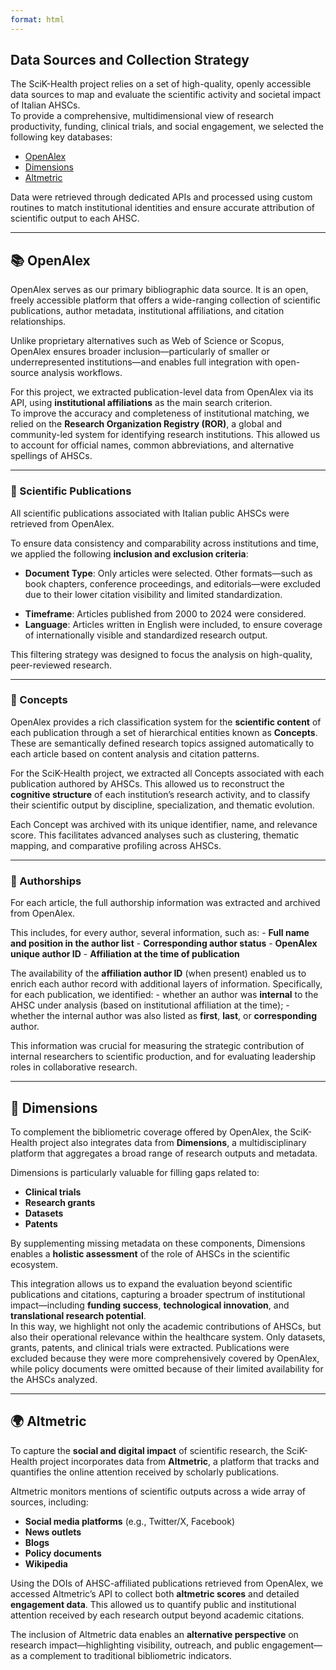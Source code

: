 ```yaml
---
format: html
---
```


## Data Sources and Collection Strategy

The SciK-Health project relies on a set of high-quality, openly accessible data sources to map and evaluate the scientific activity and societal impact of Italian AHSCs.\
To provide a comprehensive, multidimensional view of research productivity, funding, clinical trials, and social engagement, we selected the following key databases:

- [OpenAlex](https://openalex.org){target="_blank"}
- [Dimensions](https://www.dimensions.ai){target="_blank"}
- [Altmetric](https://www.altmetric.com){target="_blank"}

Data were retrieved through dedicated APIs and processed using custom routines to match institutional identities and ensure accurate attribution of scientific output to each AHSC.

------------------------------------------------------------------------

## 📚 OpenAlex

OpenAlex serves as our primary bibliographic data source. It is an open, freely accessible platform that offers a wide-ranging collection of scientific publications, author metadata, institutional affiliations, and citation relationships.

Unlike proprietary alternatives such as Web of Science or Scopus, OpenAlex ensures broader inclusion—particularly of smaller or underrepresented institutions—and enables full integration with open-source analysis workflows.

For this project, we extracted publication-level data from OpenAlex via its API, using **institutional affiliations** as the main search criterion.\
To improve the accuracy and completeness of institutional matching, we relied on the **Research Organization Registry (ROR)**, a global and community-led system for identifying research institutions. This allowed us to account for official names, common abbreviations, and alternative spellings of AHSCs.

------------------------------------------------------------------------

### 📄 Scientific Publications

All scientific publications associated with Italian public AHSCs were retrieved from OpenAlex.

To ensure data consistency and comparability across institutions and time, we applied the following **inclusion and exclusion criteria**:

-   **Document Type**: Only articles were selected. Other formats—such as book chapters, conference proceedings, and editorials—were excluded due to their lower citation visibility and limited standardization.

<!-- -->

-   **Timeframe**: Articles published from 2000 to 2024 were considered.\
-   **Language**: Articles written in English were included, to ensure coverage of internationally visible and standardized research output.

This filtering strategy was designed to focus the analysis on high-quality, peer-reviewed research.

------------------------------------------------------------------------

### 🧠 Concepts

OpenAlex provides a rich classification system for the **scientific content** of each publication through a set of hierarchical entities known as **Concepts**. These are semantically defined research topics assigned automatically to each article based on content analysis and citation patterns.

For the SciK-Health project, we extracted all Concepts associated with each publication authored by AHSCs. This allowed us to reconstruct the **cognitive structure** of each institution's research activity, and to classify their scientific output by discipline, specialization, and thematic evolution.

Each Concept was archived with its unique identifier, name, and relevance score. This facilitates advanced analyses such as clustering, thematic mapping, and comparative profiling across AHSCs.

------------------------------------------------------------------------

### 👤 Authorships

For each article, the full authorship information was extracted and archived from OpenAlex.

This includes, for every author, several information, such as: - **Full name and position in the author list** - **Corresponding author status** - **OpenAlex unique author ID** - **Affiliation at the time of publication**

The availability of the **affiliation author ID** (when present) enabled us to enrich each author record with additional layers of information. Specifically, for each publication, we identified: - whether an author was **internal** to the AHSC under analysis (based on institutional affiliation at the time); - whether the internal author was also listed as **first**, **last**, or **corresponding** author.

This information was crucial for measuring the strategic contribution of internal researchers to scientific production, and for evaluating leadership roles in collaborative research.

------------------------------------------------------------------------

## 🧬 Dimensions

To complement the bibliometric coverage offered by OpenAlex, the SciK-Health project also integrates data from **Dimensions**, a multidisciplinary platform that aggregates a broad range of research outputs and metadata.

Dimensions is particularly valuable for filling gaps related to:

-   **Clinical trials**
-   **Research grants**
-   **Datasets**
-   **Patents**

By supplementing missing metadata on these components, Dimensions enables a **holistic assessment** of the role of AHSCs in the scientific ecosystem.

This integration allows us to expand the evaluation beyond scientific publications and citations, capturing a broader spectrum of institutional impact—including **funding success**, **technological innovation**, and **translational research potential**.\
In this way, we highlight not only the academic contributions of AHSCs, but also their operational relevance within the healthcare system. Only datasets, grants, patents, and clinical trials were extracted. Publications were excluded because they were more comprehensively covered by OpenAlex, while policy documents were omitted because of their limited availability for the AHSCs analyzed.

------------------------------------------------------------------------

## 🌍 Altmetric

To capture the **social and digital impact** of scientific research, the SciK-Health project incorporates data from **Altmetric**, a platform that tracks and quantifies the online attention received by scholarly publications.

Altmetric monitors mentions of scientific outputs across a wide array of sources, including:

-   **Social media platforms** (e.g., Twitter/X, Facebook)
-   **News outlets**
-   **Blogs**
-   **Policy documents**
-   **Wikipedia**

Using the DOIs of AHSC-affiliated publications retrieved from OpenAlex, we accessed Altmetric’s API to collect both **altmetric scores** and detailed **engagement data**. This allowed us to quantify public and institutional attention received by each research output beyond academic citations.

The inclusion of Altmetric data enables an **alternative perspective** on research impact—highlighting visibility, outreach, and public engagement—as a complement to traditional bibliometric indicators.
